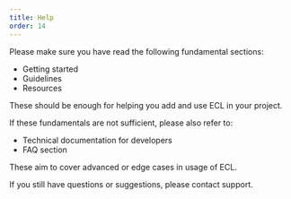 ```yaml
---
title: Help
order: 14
---
```



Please make sure you have read the following fundamental sections:

- <Link to="/ec/getting-started/" standalone>Getting started</Link>
- <Link to="/ec/guidelines/" standalone>Guidelines</Link>
- <Link to="/ec/resources/" standalone>Resources</Link>

These should be enough for helping you add and use ECL in your project.

If these fundamentals are not sufficient, please also refer to:

- <Link to="https://github.com/ec-europa/europa-component-library/tree/v2-dev/docs" standalone>Technical documentation for developers</Link>
- <Link to="/ec/help/faq/" standalone>FAQ section</Link>

These aim to cover advanced or edge cases in usage of ECL.

If you still have questions or suggestions, please <Link to="/ec/help/support/" standalone>contact support</Link>.
